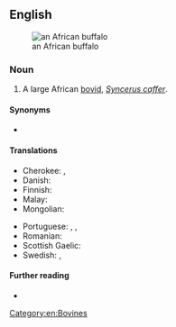 ==English==
[[Image:African Buffalo.JPG|thumb|right|an African buffalo]]

===Noun===
{{en-noun}}

# A large African [[bovid]], ''[[Syncerus caffer]]''.

====Synonyms====
* {{l|en|Cape buffalo}}

====Translations====
{{trans-top|large bovid}}
* Cherokee: {{t|chr|ᎠᎱᎵᎧ ᏯᎾᏌ|tr=Ahulika yanasa|sc=Cher}}, {{t|chr|ᎬᎿᎨ ᏯᎾᏌ|tr=gvhnage yanasa|sc=Cher}}
* Danish: {{t|da|afrikansk bøffel}}
* Finnish: {{t|fi|kafferipuhveli}}
* Malay: {{t|ms|kerbau Afrika}}
* Mongolian: {{t|mn|одос үхэр|sc=Cyrl}}
{{trans-mid}}
* Portuguese: {{t|pt|búfalo africano|m}}, {{t|pt|búfalo cafre|m}}, {{t|pt|búfalo do Cabo|m}}
* Romanian: {{t|ro|bivol african|m}}
* Scottish Gaelic: {{t|gd|buabhall Afragach|m}}
* Swedish: {{t|sv|afrikansk buffel|c}}, {{t+|sv|kafferbuffel|c}}
{{trans-bottom}}

====Further reading====
* {{pedia}}

[[Category:en:Bovines]]